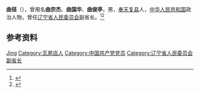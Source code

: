 '''曲径'''（{{bd|1917年||1982年|}}），曾用名'''曲宗杰'''、'''曲国华'''、'''曲俊亭'''，男，[[奉天省|奉天]][[复县|复县]]人，[[中华人民共和国|中华人民共和国]]政治人物，曾任[[辽宁省人民委员会|辽宁省人民委员会]]副省长。<ref>{{cite book|title=中囯人名大辞典·当代人物卷|author=廖盖隆等编|year=1990|publisher=上海辞书出版社|location=上海|page=}}</ref><ref>{{Cite book|title=中华人民共和国职官志|author=何虎生, 李耀东, 向常福主编|publisher=中国社会出版社|year=2003|isbn=9787800883934|location=北京|pages=}}</ref>

== 参考资料 ==
{{reflist}}

{{中国人物小作品}}

{{Authority control}}
{{DEFAULTSORT:Qu曲}}
[[Category:曲姓|Jing]]
[[Category:瓦房店人|Category:瓦房店人]]
[[Category:中国共产党党员|Category:中国共产党党员]]
[[Category:辽宁省人民委员会副省长|Category:辽宁省人民委员会副省长]]
